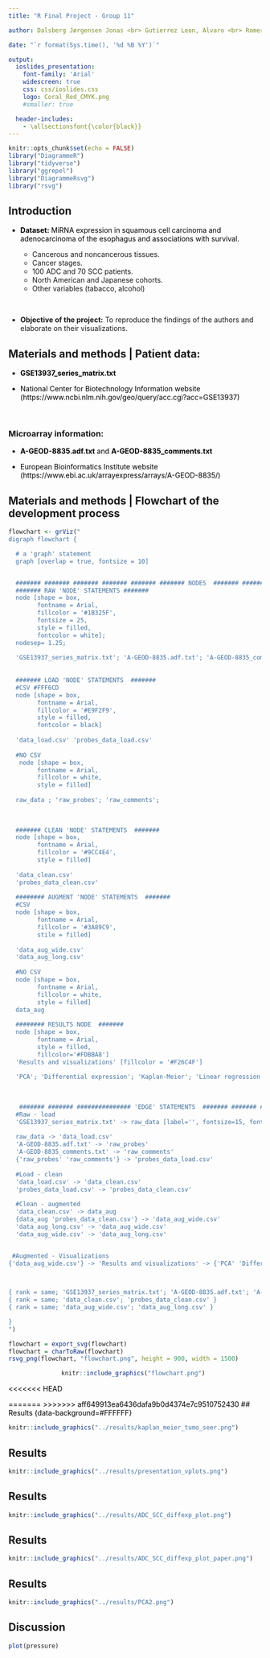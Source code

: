 ```yaml
---
title: "R Final Project - Group 11"

author: Dalsberg Jørgensen Jonas <br> Gutierrez Leon, Alvaro <br> Romero Yianni, Daniel <br> Hoang Viet Minh Pham, Jake

date: "`r format(Sys.time(), '%d %B %Y')`"

output: 
  ioslides_presentation: 
    font-family: 'Arial'
    widescreen: true
    css: css/ioslides.css
    logo: Coral_Red_CMYK.png
    #smaller: true

  header-includes:
    - \allsectionsfont{\color{black}}
---
```




<style type="text/css">
body p {
  color: #000000;
}
</style>



<!-- This allows to change color of text individually  -->
<!-- - <span style="color:red">**Source of the dataset:** MiRNA expression in squamous cell carcinoma and adenocarcinoma of the esophagus and associations with survival.</span> -->
<!-- <br> -->
```r
knitr::opts_chunk$set(echo = FALSE)
library("DiagrammeR")
library("tidyverse")
library("ggrepel")
library("DiagrammeRsvg")
library("rsvg") 
```


## Introduction {data-background=#FFFFFF}
- **Dataset:** MiRNA expression in squamous cell carcinoma and adenocarcinoma of the esophagus and associations with survival.

    - Cancerous and  noncancerous tissues.
    - Cancer stages.
    - 100 ADC and 70 SCC patients.
    - North American and Japanese cohorts.
    - Other variables (tabacco, alcohol)
     

<br>


- **Objective of the project:** To reproduce the findings of the authors and elaborate on their visualizations.

## Materials and methods | Patient data: {data-background=#FFFFFF}
- **GSE13937_series_matrix.txt**
<br>

- National Center for Biotechnology Information website   (https://www.ncbi.nlm.nih.gov/geo/query/acc.cgi?acc=GSE13937)

<br>

### Microarray information:
- **A-GEOD-8835.adf.txt** and **A-GEOD-8835_comments.txt** 

- European Bioinformatics Institute website (https://www.ebi.ac.uk/arrayexpress/arrays/A-GEOD-8835/)  


## Materials and methods | Flowchart of the development process {data-background=#FFFFFF}

```r
flowchart <- grViz("
digraph flowchart {

  # a 'graph' statement
  graph [overlap = true, fontsize = 10]


  ####### ####### ####### ####### ####### ####### NODES  ####### ####### ####### #######
  ####### RAW 'NODE' STATEMENTS ####### 
  node [shape = box,
        fontname = Arial,
        fillcolor = '#1B325F',
        fontsize = 25,
        style = filled,
        fontcolor = white];
  nodesep= 1.25;
  
  'GSE13937_series_matrix.txt'; 'A-GEOD-8835.adf.txt'; 'A-GEOD-8835_comments.txt';
  
  
  ####### LOAD 'NODE' STATEMENTS  #######
  #CSV #FFF6CD
  node [shape = box,
        fontname = Arial,
        fillcolor = '#E9F2F9', 
        style = filled,
        fontcolor = black]
  
  'data_load.csv' 'probes_data_load.csv'
  
  #NO CSV
   node [shape = box,
        fontname = Arial,
        fillcolor = white,
        style = filled]
  
  raw_data ; 'raw_probes'; 'raw_comments'; 
  
  
  
  ####### CLEAN 'NODE' STATEMENTS  #######
  node [shape = box,
        fontname = Arial,
        fillcolor = '#9CC4E4',
        style = filled]
  
  'data_clean.csv' 
  'probes_data_clean.csv'
  
  ######## AUGMENT 'NODE' STATEMENTS  #######
  #CSV
  node [shape = box,
        fontname = Arial,
        fillcolor = '#3A89C9',
        stile = filled]
  
  'data_aug_wide.csv'
  'data_aug_long.csv'
  
  #NO CSV
  node [shape = box,
        fontname = Arial,
        fillcolor = white,
        style = filled]
  data_aug
  
  ######## RESULTS NODE  #######
  node [shape = box,
        fontname = Arial,
        style = filled, 
        fillcolor='#FDBBA8']
  'Results and visualizations' [fillcolor = '#F26C4F']
  
  'PCA'; 'Differential expression'; 'Kaplan-Meier'; 'Linear regression'
  
  
   
   ####### ####### ############### 'EDGE' STATEMENTS  ####### ####### ####### #######
  #Raw - load
  'GSE13937_series_matrix.txt' -> raw_data [label='', fontsize=15, fontname = Arial, fontcolor='#131A37']
  
  raw_data -> 'data_load.csv' 
  'A-GEOD-8835.adf.txt' -> 'raw_probes' 
  'A-GEOD-8835_comments.txt' -> 'raw_comments'
  {'raw_probes' 'raw_comments'} -> 'probes_data_load.csv'
  
  #Load - clean
  'data_load.csv' -> 'data_clean.csv'
  'probes_data_load.csv' -> 'probes_data_clean.csv'
  
  #Clean - augmented
  'data_clean.csv' -> data_aug
  {data_aug 'probes_data_clean.csv'} -> 'data_aug_wide.csv'
  'data_aug_long.csv' -> 'data_aug_wide.csv'
  'data_aug_wide.csv' -> 'data_aug_long.csv'


 #Augmented - Visualizations 
{'data_aug_wide.csv'} -> 'Results and visualizations' -> {'PCA' 'Differential expression' 'Kaplan-Meier' 'Linear regression'} 


  
{ rank = same; 'GSE13937_series_matrix.txt'; 'A-GEOD-8835.adf.txt'; 'A-GEOD-8835_comments.txt' }
{ rank = same; 'data_clean.csv'; 'probes_data_clean.csv' }
{ rank = same; 'data_aug_wide.csv'; 'data_aug_long.csv' }

}
")

flowchart = export_svg(flowchart)
flowchart = charToRaw(flowchart)
rsvg_png(flowchart, "flowchart.png", height = 900, width = 1500)
```


<center>
```r
knitr::include_graphics("flowchart.png") 
``` 
</center>

<<<<<<< HEAD



=======
>>>>>>> aff649913ea6436dafa9b0d4374e7c9510752430
## Results {data-background=#FFFFFF}
```r
knitr::include_graphics("../results/kaplan_meier_tumo_seer.png")
```

## Results {data-background=#FFFFFF}
```r
knitr::include_graphics("../results/presentation_vplots.png")
```

## Results {data-background=#FFFFFF}
```r
knitr::include_graphics("../results/ADC_SCC_diffexp_plot.png")
```

## Results {data-background=#FFFFFF}
```r
knitr::include_graphics("../results/ADC_SCC_diffexp_plot_paper.png")
```

## Results {data-background=#FFFFFF}
```r
knitr::include_graphics("../results/PCA2.png")
```

## Discussion {data-background=#FFFFFF}
```r
plot(pressure)
```
